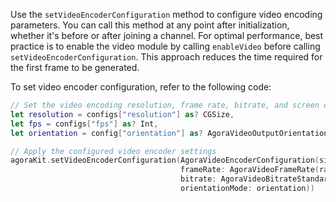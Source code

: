 
<PlatformWrapper platform="ios">

Use the `setVideoEncoderConfiguration` method to configure video encoding parameters. You can call this method at any point after initialization, whether it's before or after joining a channel. For optimal performance, best practice is to enable the video module by calling `enableVideo` before calling `setVideoEncoderConfiguration`. This approach reduces the time required for the first frame to be generated.

To set video encoder configuration, refer to the following code:

```swift
// Set the video encoding resolution, frame rate, bitrate, and screen orientation mode based on the user's selection in the interface.
let resolution = configs["resolution"] as? CGSize,
let fps = configs["fps"] as? Int,
let orientation = config["orientation"] as? AgoraVideoOutputOrientationMode else {return}

// Apply the configured video encoder settings
agoraKit.setVideoEncoderConfiguration(AgoraVideoEncoderConfiguration(size: resolution,
                                      frameRate: AgoraVideoFrameRate(rawValue: fps) ?? .fps15,
                                      bitrate: AgoraVideoBitrateStandard,
                                      orientationMode: orientation))
```
</PlatformWrapper>